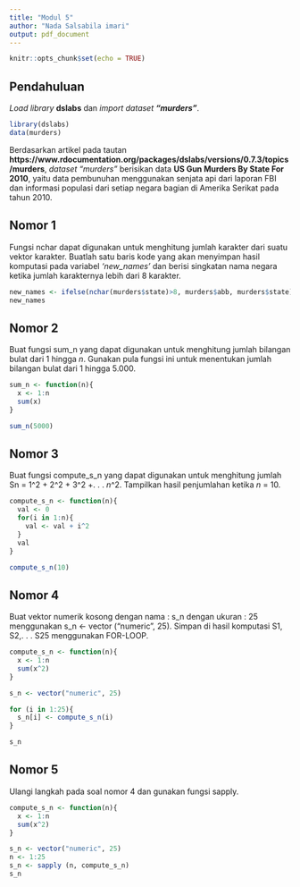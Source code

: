 ```yaml
---
title: "Modul 5"
author: "Nada Salsabila imari"
output: pdf_document
---
```


```r
knitr::opts_chunk$set(echo = TRUE)
```

## Pendahuluan

*Load library* **dslabs** dan *import dataset* ***"murders"***.

```r
library(dslabs)
data(murders)
```

Berdasarkan artikel pada tautan **https://www.rdocumentation.org/packages/dslabs/versions/0.7.3/topics/murders**, *dataset "murders"* berisikan data **US Gun Murders By State For 2010**, yaitu data pembunuhan menggunakan senjata api dari laporan FBI dan informasi populasi dari setiap negara bagian di Amerika Serikat pada tahun 2010.

## Nomor 1

Fungsi nchar dapat digunakan untuk menghitung jumlah karakter dari suatu vektor karakter. Buatlah satu baris kode yang akan menyimpan hasil komputasi pada variabel *‘new_names’* dan berisi singkatan nama negara ketika jumlah karakternya lebih dari 8 karakter.

```r
new_names <- ifelse(nchar(murders$state)>8, murders$abb, murders$state)
new_names
```

## Nomor 2

Buat fungsi sum_n yang dapat digunakan untuk menghitung jumlah bilangan bulat dari 1 hingga *n*. Gunakan pula fungsi ini untuk menentukan jumlah bilangan bulat dari 1 hingga 5.000.

```r
sum_n <- function(n){
  x <- 1:n
  sum(x)
}

sum_n(5000)
```

## Nomor 3

Buat fungsi compute_s_n yang dapat digunakan untuk menghitung jumlah Sn = 1^2 + 2^2 + 3^2 +. . . *n*^2. Tampilkan hasil penjumlahan ketika *n* = 10.

```r
compute_s_n <- function(n){
  val <- 0
  for(i in 1:n){
    val <- val + i^2
  }
  val
}

compute_s_n(10)
```

## Nomor 4

Buat vektor numerik kosong dengan nama : s_n dengan ukuran : 25 menggunakan s_n <- vector ("numeric", 25).
Simpan di hasil komputasi S1, S2,. . . S25 menggunakan FOR-LOOP.

```r
compute_s_n <- function(n){
  x <- 1:n
  sum(x^2)
}

s_n <- vector("numeric", 25)

for (i in 1:25){
  s_n[i] <- compute_s_n(i)
}

s_n
```

## Nomor 5

Ulangi langkah pada soal nomor 4 dan gunakan fungsi sapply.

```r
compute_s_n <- function(n){
  x <- 1:n
  sum(x^2)
}

s_n <- vector("numeric", 25)
n <- 1:25
s_n <- sapply (n, compute_s_n)
s_n  
```


